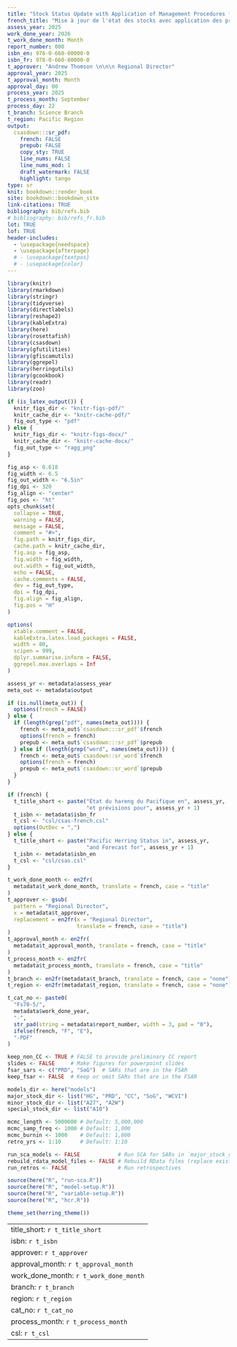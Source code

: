 ```yaml
---
title: "Stock Status Update with Application of Management Procedures for Pacific Herring (*Clupea pallasii*) in British Columbia`:` Status in 2025 and forecast for 2026"
french_title: "Mise à jour de l'état des stocks avec application des procédures de gestion pour le hareng du Pacifique (*Clupea pallasii*) en Colombie-Britannique `:` État en 2025 et prévisions pour 2026"
assess_year: 2025
work_done_year: 2026
t_work_done_month: Month
report_number: 000
isbn_en: 978-0-660-00000-0
isbn_fr: 978-0-660-00000-0
t_approver: "Andrew Thomson \n\n\n Regional Director"
approval_year: 2025
t_approval_month: Month
approval_day: 00
process_year: 2025
t_process_month: September
process_day: 22
t_branch: Science Branch
t_region: Pacific Region
output:
  csasdown:::sr_pdf:
    french: FALSE
    prepub: FALSE
    copy_sty: TRUE
    line_nums: FALSE
    line_nums_mod: 1
    draft_watermark: FALSE
    highlight: tango
type: sr
knit: bookdown::render_book
site: bookdown::bookdown_site
link-citations: TRUE
bibliography: bib/refs.bib
# bibliography: bib/refs_fr.bib
lot: TRUE
lof: TRUE
header-includes:
  - \usepackage{needspace}
  - \usepackage{afterpage}
  # - \usepackage{textpos}
  # - \usepackage{color}
---
```


\sloppy

```r
library(knitr)
library(rmarkdown)
library(stringr)
library(tidyverse)
library(directlabels)
library(reshape2)
library(kableExtra)
library(here)
library(rosettafish)
library(csasdown)
library(gfutilities)
library(gfiscamutils)
library(ggrepel)
library(herringutils)
library(gcookbook)
library(readr)
library(zoo)
```

```r
if (is_latex_output()) {
  knitr_figs_dir <- "knitr-figs-pdf/"
  knitr_cache_dir <- "knitr-cache-pdf/"
  fig_out_type <- "pdf"
} else {
  knitr_figs_dir <- "knitr-figs-docx/"
  knitr_cache_dir <- "knitr-cache-docx/"
  fig_out_type <- "ragg_png"
}

fig_asp <- 0.618
fig_width <- 6.5
fig_out_width <- "6.5in"
fig_dpi <- 320
fig_align <- "center"
fig_pos <- "ht"
opts_chunk$set(
  collapse = TRUE,
  warning = FALSE,
  message = FALSE,
  comment = "#>",
  fig.path = knitr_figs_dir,
  cache.path = knitr_cache_dir,
  fig.asp = fig_asp,
  fig.width = fig_width,
  out.width = fig_out_width,
  echo = FALSE,
  cache.comments = FALSE,
  dev = fig_out_type,
  dpi = fig_dpi,
  fig.align = fig_align,
  fig.pos = "H"
)

options(
  xtable.comment = FALSE,
  kableExtra.latex.load_packages = FALSE,
  width = 80,
  scipen = 999,
  dplyr.summarise.inform = FALSE,
  ggrepel.max.overlaps = Inf
)
```

```r
assess_yr <- metadata$assess_year
meta_out <- metadata$output

if (is.null(meta_out)) {
  options(french = FALSE)
} else {
  if (length(grep("pdf", names(meta_out)))) {
    french <- meta_out$`csasdown:::sr_pdf`$french
    options(french = french)
    prepub <- meta_out$`csasdown:::sr_pdf`$prepub
  } else if (length(grep("word", names(meta_out)))) {
    french <- meta_out$`csasdown::sr_word`$french
    options(french = french)
    prepub <- meta_out$`csasdown::sr_word`$prepub
  }
}

if (french) {
  t_title_short <- paste("État du hareng du Pacifique en", assess_yr,
                         "et prévisions pour", assess_yr + 1)
  t_isbn <- metadata$isbn_fr
  t_csl <- "csl/csas-french.csl"
  options(OutDec = ",")
} else {
  t_title_short <- paste("Pacific Herring Status in", assess_yr,
                         "and Forecast for", assess_yr + 1)
  t_isbn <- metadata$isbn_en
  t_csl <- "csl/csas.csl"
}

t_work_done_month <- en2fr(
  metadata$t_work_done_month, translate = french, case = "title"
)
t_approver <- gsub(
  pattern = "Regional Director",
  x = metadata$t_approver,
  replacement = en2fr(x = "Regional Director",
                      translate = french, case = "title")
)
t_approval_month <- en2fr(
  metadata$t_approval_month, translate = french, case = "title"
)
t_process_month <- en2fr(
  metadata$t_process_month, translate = french, case = "title"
)
t_branch <- en2fr(metadata$t_branch, translate = french, case = "none")
t_region <- en2fr(metadata$t_region, translate = french, case = "none")

t_cat_no <- paste0(
  "Fs70-5/",
  metadata$work_done_year,
  "-",
  str_pad(string = metadata$report_number, width = 3, pad = "0"),
  ifelse(french, "F", "E"),
  "-PDF"
)
```

```r
keep_non_CC <- TRUE # FALSE to provide preliminary CC report
slides <- FALSE     # Make figures for powerpoint slides
fsar_sars <- c("PRD", "SoG")  # SARs that are in the FSAR
keep_fsar <- FALSE  # Keep or omit SARs that are in the FSAR
```

```r
models_dir <- here("models")
major_stock_dir <- list("HG", "PRD", "CC", "SoG", "WCVI")
minor_stock_dir <- list("A27", "A2W")
special_stock_dir <- list("A10")

mcmc_length <- 5000000 # Default: 5,000,000
mcmc_samp_freq <- 1000 # Default: 1,000
mcmc_burnin <- 1000    # Default: 1,000
retro_yrs <- 1:10      # Default: 1:10

run_sca_models <- FALSE            # Run SCA for SARs in `major_stock_dir`
rebuild_rdata_model_files <- FALSE # Rebuild RData files (replace existing)
run_retros <- FALSE                # Run retrospectives

source(here("R", "run-sca.R"))
source(here("R", "model-setup.R"))
source(here("R", "variable-setup.R"))
source(here("R", "hcr.R"))

theme_set(herring_theme())
```

<!-- Distributions -->
\newcommand{\dUnif}[2]{$\mathcal{U}\left(#1, #2\right)$}
\newcommand{\dNorm}[2]{$\mathcal{N}\left(#1, #2\right)$}
\newcommand{\dLognorm}[2]{$\emph{Lognormal}\left(#1, #2\right)$}
\newcommand{\dBeta}[2]{$\emph{Beta}\left(#1, #2\right)$}
\newcommand{\dGamma}[2]{$\emph{Gamma}\left(#1, #2\right)$}

<!-- Other math -->
\newcommand{\lognorm}{\text{ln}}
\newcommand{\SB}{\mli{`r en2fr("SB", translate = french)`}}
\newcommand{\BR}{\mli{BR}}
\newcommand{\AVE}{\text{`r en2fr("AVE", translate = french)`}}

---
title_short: `r t_title_short`
isbn: `r t_isbn`
approver: `r t_approver`
approval_month: `r t_approval_month`
work_done_month: `r t_work_done_month`
branch: `r t_branch`
region: `r t_region`
cat_no: `r t_cat_no`
process_month: `r t_process_month`
csl: `r t_csl`
---

<!-- Compile the PDF on the command line: -->
<!-- bookdown::render_book("index.Rmd") -->
<!-- TODO: update to render_sar() next year -->
<!-- csasdown::render_sar() -->

<!-- Make French version: -->
<!-- 1. Set `french` to `TRUE` -->
<!-- 2. Select the French bibliography -->
<!-- 3. Select French children in "_bookdown.yml" -->
